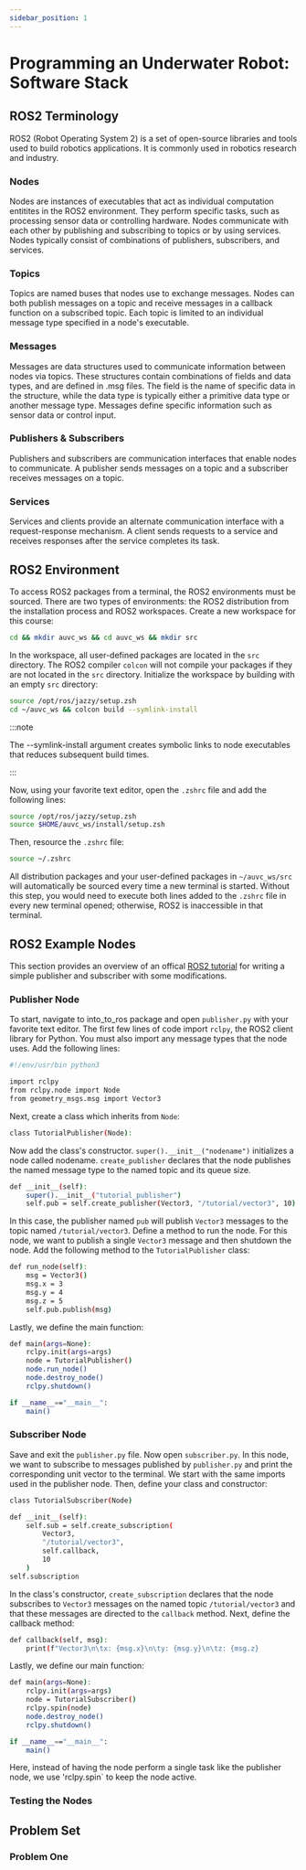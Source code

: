 ```yaml
---
sidebar_position: 1
---
```


# Programming an Underwater Robot: Software Stack

## ROS2 Terminology

ROS2 (Robot Operating System 2) is a set of open-source libraries and tools used to build robotics applications. It is commonly used in robotics research and industry.

### Nodes

Nodes are instances of executables that act as individual computation entitites in the ROS2 environment. They perform specific tasks, such as processing sensor data or controlling hardware. Nodes communicate with each other by publishing and subscribing to topics or by using services. Nodes typically consist of combinations of publishers, subscribers, and services.

### Topics

Topics are named buses that nodes use to exchange messages. Nodes can both publish messages on a topic and receive messages in a callback function on a subscribed topic. Each topic is limited to an individual message type specified in a node's executable.

### Messages

Messages are data structures used to communicate information between nodes via topics. These structures contain combinations of fields and data types, and are defined in .msg files. The field is the name of specific data in the structure, while the data type is typically either a primitive data type or another message type. Messages define specific information such as sensor data or control input.

### Publishers & Subscribers

Publishers and subscribers are communication interfaces that enable nodes to communicate. A publisher sends messages on a topic and a subscriber receives messages on a topic.

### Services

Services and clients provide an alternate communication interface with a request-response mechanism. A client sends requests to a service and receives responses after the service completes its task.

## ROS2 Environment

To access ROS2 packages from a terminal, the ROS2 environments must be sourced. There are two types of environments: the ROS2 distribution from the installation process and ROS2 workspaces. Create a new workspace for this course:

```bash
cd && mkdir auvc_ws && cd auvc_ws && mkdir src
```

In the workspace, all user-defined packages are located in the `src` directory. The ROS2 compiler `colcon` will not compile your packages if they are not located in the `src` directory. Initialize the workspace by building with an empty `src` directory:

```bash
source /opt/ros/jazzy/setup.zsh
cd ~/auvc_ws && colcon build --symlink-install
```

:::note

The --symlink-install argument creates symbolic links to node executables that reduces subsequent build times.

:::

Now, using your favorite text editor, open the `.zshrc` file and add the following lines:

```bash
source /opt/ros/jazzy/setup.zsh
source $HOME/auvc_ws/install/setup.zsh
```

Then, resource the `.zshrc` file:

```bash
source ~/.zshrc
```

All distribution packages and your user-defined packages in `~/auvc_ws/src` will automatically be sourced every time a new terminal is started. Without this step, you would need to execute both lines added to the `.zshrc` file in every new terminal opened; otherwise, ROS2 is inaccessible in that terminal.

## ROS2 Example Nodes

This section provides an overview of an offical [ROS2 tutorial](https://docs.ros.org/en/jazzy/Tutorials/Beginner-Client-Libraries/Writing-A-Simple-Py-Publisher-And-Subscriber.html) for writing a simple publisher and subscriber with some modifications. 

### Publisher Node

To start, navigate to into_to_ros package and open `publisher.py` with your favorite text editor. The first few lines of code import `rclpy`, the ROS2 client library for Python. You must also import any message types that the node uses. Add the following lines:

```bash
#!/env/usr/bin python3

import rclpy
from rclpy.node import Node
from geometry_msgs.msg import Vector3
```

Next, create a class which inherits from `Node`:

```bash
class TutorialPublisher(Node):
```

Now add the class's constructor. `super().__init__("nodename")` initializes a node called nodename. `create_publisher` declares that the node publishes the named message type to the named topic and its queue size.

```bash
def __init__(self):
    super().__init__("tutorial_publisher")
    self.pub = self.create_publisher(Vector3, "/tutorial/vector3", 10)
```

In this case, the publisher named `pub` will publish `Vector3` messages to the topic named `/tutorial/vector3`. Define a method to run the node. For this node, we want to publish a single `Vector3` message and then shutdown the node. Add the following method to the `TutorialPublisher` class:

```bash
def run_node(self):
    msg = Vector3()
    msg.x = 3
    msg.y = 4
    msg.z = 5
    self.pub.publish(msg)
```

Lastly, we define the main function:

```bash
def main(args=None):
    rclpy.init(args=args)
    node = TutorialPublisher()
    node.run_node()
    node.destroy_node()
    rclpy.shutdown()

if __name__=="__main__":
    main()
```

### Subscriber Node

Save and exit the `publisher.py` file. Now open `subscriber.py`. In this node, we want to subscribe to messages published by `publisher.py` and print the corresponding unit vector to the terminal. We start with the same imports used in the publisher node. Then, define your class and constructor:

```bash
class TutorialSubscriber(Node)
```

```bash
def __init__(self):
    self.sub = self.create_subscription(
        Vector3,
        "/tutorial/vector3",
        self.callback,
        10
    )
self.subscription
```

In the class's constructor, `create_subscription` declares that the node subscribes to `Vector3` messages on the named topic `/tutorial/vector3` and that these messages are directed to the `callback` method. Next, define the callback method:

```bash
def callback(self, msg):
    print(f"Vector3\n\tx: {msg.x}\n\ty: {msg.y}\n\tz: {msg.z}
```

Lastly, we define our main function:

```bash
def main(args=None):
    rclpy.init(args=args)
    node = TutorialSubscriber()
    rclpy.spin(node)
    node.destroy_node()
    rclpy.shutdown()

if __name__=="__main__":
    main()
```

Here, instead of having the node perform a single task like the publisher node, we use 'rclpy.spin` to keep the node active.

### Testing the Nodes

## Problem Set

### Problem One




